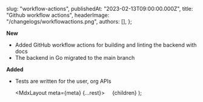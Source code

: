 
  slug: "workflow-actions",
  publishedAt: "2023-02-13T09:00:00.000Z",
  title: "Github workflow actions",
  headerImage: "/changelogs/workflowactions.png",
  authors: [],
};

**New**

- Added GitHub workflow actions for building and linting the backend with docs
- The backend in Go migrated to the main branch

**Added**

- Tests are written for the user, org APIs

  <MdxLayout meta={meta} {...rest}>
        {children}
  </MdxLayout>
);
